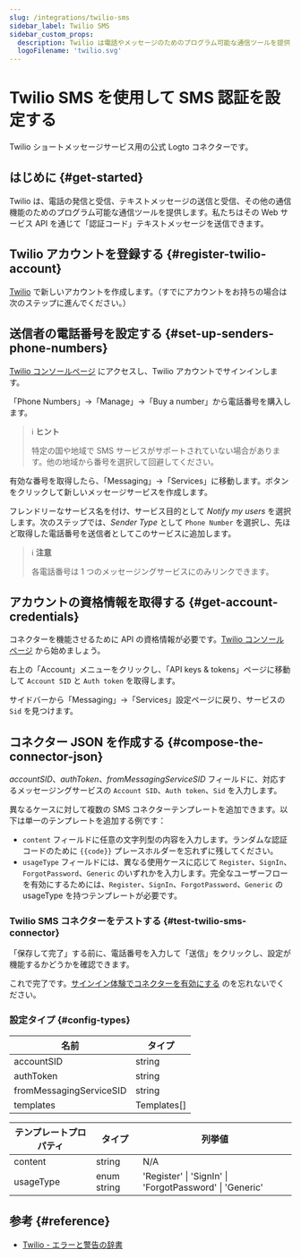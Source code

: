```yaml
---
slug: /integrations/twilio-sms
sidebar_label: Twilio SMS
sidebar_custom_props:
  description: Twilio は電話やメッセージのためのプログラム可能な通信ツールを提供します。
  logoFilename: 'twilio.svg'
---
```



# Twilio SMS を使用して SMS 認証を設定する

Twilio ショートメッセージサービス用の公式 Logto コネクターです。

<GuideTip />

## はじめに \{#get-started}

Twilio は、電話の発信と受信、テキストメッセージの送信と受信、その他の通信機能のためのプログラム可能な通信ツールを提供します。私たちはその Web サービス API を通じて「認証コード」テキストメッセージを送信できます。

## Twilio アカウントを登録する \{#register-twilio-account}

[Twilio](https://www.twilio.com) で新しいアカウントを作成します。（すでにアカウントをお持ちの場合は次のステップに進んでください。）

## 送信者の電話番号を設定する \{#set-up-senders-phone-numbers}

[Twilio コンソールページ](https://console.twilio.com/) にアクセスし、Twilio アカウントでサインインします。

「Phone Numbers」->「Manage」->「Buy a number」から電話番号を購入します。

> ℹ️ **ヒント**
>
> 特定の国や地域で SMS サービスがサポートされていない場合があります。他の地域から番号を選択して回避してください。

有効な番号を取得したら、「Messaging」->「Services」に移動します。ボタンをクリックして新しいメッセージサービスを作成します。

フレンドリーなサービス名を付け、サービス目的として _Notify my users_ を選択します。次のステップでは、_Sender Type_ として `Phone Number` を選択し、先ほど取得した電話番号を送信者としてこのサービスに追加します。

> ℹ️ **注意**
>
> 各電話番号は 1 つのメッセージングサービスにのみリンクできます。

## アカウントの資格情報を取得する \{#get-account-credentials}

コネクターを機能させるために API の資格情報が必要です。[Twilio コンソールページ](https://console.twilio.com/) から始めましょう。

右上の「Account」メニューをクリックし、「API keys & tokens」ページに移動して `Account SID` と `Auth token` を取得します。

サイドバーから「Messaging」->「Services」設定ページに戻り、サービスの `Sid` を見つけます。

## コネクター JSON を作成する \{#compose-the-connector-json}

_accountSID_、_authToken_、_fromMessagingServiceSID_ フィールドに、対応するメッセージングサービスの `Account SID`、`Auth token`、`Sid` を入力します。

異なるケースに対して複数の SMS コネクターテンプレートを追加できます。以下は単一のテンプレートを追加する例です：

- `content` フィールドに任意の文字列型の内容を入力します。ランダムな認証コードのために `{{code}}` プレースホルダーを忘れずに残してください。
- `usageType` フィールドには、異なる使用ケースに応じて `Register`、`SignIn`、`ForgotPassword`、`Generic` のいずれかを入力します。完全なユーザーフローを有効にするためには、`Register`、`SignIn`、`ForgotPassword`、`Generic` の usageType を持つテンプレートが必要です。

### Twilio SMS コネクターをテストする \{#test-twilio-sms-connector}

「保存して完了」する前に、電話番号を入力して「送信」をクリックし、設定が機能するかどうかを確認できます。

これで完了です。[サインイン体験でコネクターを有効にする](/connectors/sms-connectors/#enable-phone-number-sign-up-or-sign-in) のを忘れないでください。

### 設定タイプ \{#config-types}

| 名前                    | タイプ      |
| ----------------------- | ----------- |
| accountSID              | string      |
| authToken               | string      |
| fromMessagingServiceSID | string      |
| templates               | Templates[] |

| テンプレートプロパティ | タイプ      | 列挙値                                                  |
| ---------------------- | ----------- | ------------------------------------------------------- |
| content                | string      | N/A                                                     |
| usageType              | enum string | 'Register' \| 'SignIn' \| 'ForgotPassword' \| 'Generic' |

## 参考 \{#reference}

- [Twilio - エラーと警告の辞書](https://www.twilio.com/docs/api/errors)

